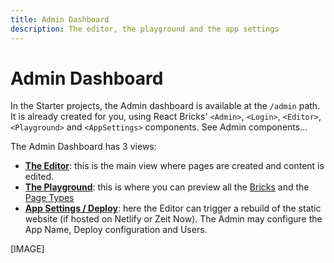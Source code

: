 ```yaml
---
title: Admin Dashboard
description: The editor, the playground and the app settings
---
```



# Admin Dashboard

In the Starter projects, the Admin dashboard is available at the `/admin` path.  
It is already created for you, using React Bricks' `<Admin>`, `<Login>`, `<Editor>`,`<Playground>` and `<AppSettings>` components. See Admin components...

The Admin Dashboard has 3 views:

- [**The Editor**](editor): this is the main view where pages are created and content is edited.
- [**The Playground**](playground): this is where you can preview all the [Bricks](/docs/bricks/what-is-a-brick) and the [Page Types](/docs/configuration/page-types)
- [**App Settings / Deploy**](app-settings): here the Editor can trigger a rebuild of the static website (if hosted on Netlify or Zeit Now). The Admin may configure the App Name, Deploy configuration and Users.

[IMAGE]
